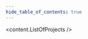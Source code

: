 ```yaml
---
hide_table_of_contents: true
---
```



<head>
  <title>{content.meta.title}</title>
  <meta property="og:description" content={metacontent.description} />
  <meta name="description" content={metacontent.description} />
  <meta property="og:title" content={content.meta.title} />
  <meta
    property="og:url"
    content={'https://developer.tbd.website/' + content.meta.path}
  />
  <link
    rel="apple-touch-icon"
    href="https://developer.tbd.website/img/tbd-fav-icon-main.png"
  />
</head>

<div className="prose prose-pink mb-13.5">

<content.ListOfProjects />

<Divider type="dotted"/>

</div>


